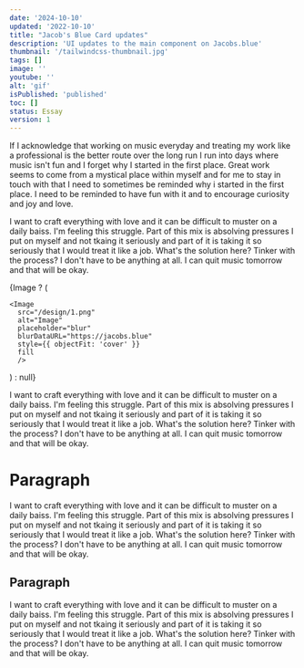 ```yaml
---
date: '2024-10-10'
updated: '2022-10-10'
title: "Jacob's Blue Card updates"
description: 'UI updates to the main component on Jacobs.blue'
thumbnail: '/tailwindcss-thumbnail.jpg'
tags: []
image: ''
youtube: ''
alt: 'gif'
isPublished: 'published'
toc: []
status: Essay
version: 1
---
```


If I acknowledge that working on music everyday and treating my work like
a professional is the better route over the long run I run into days where
music isn't fun and I forget why I started in the first place. Great work
seems to come from a mystical place within myself and for me to stay in
touch with that I need to sometimes be reminded why i started in the first
place. I need to be reminded to have fun with it and to encourage
curiosity and joy and love.

I want to craft everything with love and it
can be difficult to muster on a daily baiss. I'm feeling this struggle.
Part of this mix is absolving pressures I put on myself and not tkaing it
seriously and part of it is taking it so seriously that I would treat it
like a job. What's the solution here? Tinker with the process? I don't
have to be anything at all. I can quit music tomorrow and that will be
okay.

{Image ? (

 <div className="relative w-full rounded-2xl border bg-gray-400 overflow-clip aspect-square sm:aspect-video">

    <Image
      src="/design/1.png"
      alt="Image"
      placeholder="blur"
      blurDataURL="https://jacobs.blue"
      style={{ objectFit: 'cover' }}
      fill
      />

</div>
) : null}

I want to craft everything with love and it
can be difficult to muster on a daily baiss. I'm feeling this struggle.
Part of this mix is absolving pressures I put on myself and not tkaing it
seriously and part of it is taking it so seriously that I would treat it
like a job. What's the solution here? Tinker with the process? I don't
have to be anything at all. I can quit music tomorrow and that will be
okay.

# Paragraph

I want to craft everything with love and it
can be difficult to muster on a daily baiss. I'm feeling this struggle.
Part of this mix is absolving pressures I put on myself and not tkaing it
seriously and part of it is taking it so seriously that I would treat it
like a job. What's the solution here? Tinker with the process? I don't
have to be anything at all. I can quit music tomorrow and that will be
okay.

## Paragraph

I want to craft everything with love and it
can be difficult to muster on a daily baiss. I'm feeling this struggle.
Part of this mix is absolving pressures I put on myself and not tkaing it
seriously and part of it is taking it so seriously that I would treat it
like a job. What's the solution here? Tinker with the process? I don't
have to be anything at all. I can quit music tomorrow and that will be
okay.
